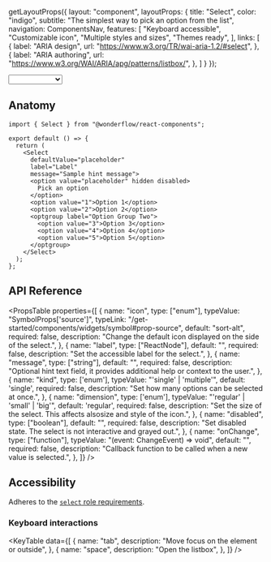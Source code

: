 
  getLayoutProps({
    layout: "component",
    layoutProps: {
      title: "Select",
      color: "indigo",
      subtitle: "The simplest way to pick an option from the list",
      navigation: ComponentsNav,
      features: [
        "Keyboard accessible",
        "Customizable icon",
        "Multiple styles and sizes",
        "Themes ready",
      ],
      links: [
        {
          label: "ARIA design",
          url: "https://www.w3.org/TR/wai-aria-1.2/#select",
        },
        {
          label: "ARIA authoring",
          url: "https://www.w3.org/WAI/ARIA/apg/patterns/listbox/",
        },
      ]
    }
  });

<LiveArea direction="row">
  <Select defaultValue="placeholder" label="Label" message="Sample hint message" style={{ maxInlineSize: "30ch" }}>
    <option value="placeholder" hidden disabled>Pick an option</option>

    <optgroup label="Option Group One">
      <option value="1">This is a very long option</option>
      <option value="2">Option 2</option>
    </optgroup>

    <optgroup label="Option Group Two">
      <option value="3">Option 3</option>
      <option value="4">Option 4</option>
      <option value="5">Option 5</option>
    </optgroup>
  </Select>
</LiveArea>


## Anatomy

```tsx lines="1,5-16"
import { Select } from "@wonderflow/react-components";

export default () => {
  return (
    <Select
      defaultValue="placeholder"
      label="Label"
      message="Sample hint message">
      <option value="placeholder" hidden disabled>
        Pick an option
      </option>
      <option value="1">Option 1</option>
      <option value="2">Option 2</option>
      <optgroup label="Option Group Two">
        <option value="3">Option 3</option>
        <option value="4">Option 4</option>
        <option value="5">Option 5</option>
      </optgroup>
    </Select>
  );
};
```

## API Reference

<PropsTable
  properties={[
    {
      name: "icon",
      type: ["enum"],
      typeValue: "SymbolProps['source']",
      typeLink: "/get-started/components/widgets/symbol#prop-source",
      default: "sort-alt",
      required: false,
      description: "Change the default icon displayed on the side of the select.",
    },
    {
      name: "label",
      type: ["ReactNode"],
      default: "",
      required: false,
      description: "Set the accessible label for the select.",
    },
    {
      name: "message",
      type: ["string"],
      default: "",
      required: false,
      description: "Optional hint text field, it provides additional help or context to the user.",
    },
    {
      name: "kind",
      type: ['enum'],
      typeValue: "'single' | 'multiple'",
      default: 'single',
      required: false,
      description: "Set how many options can be selected at once.",
    },
    {
      name: "dimension",
      type: ['enum'],
      typeValue: "'regular' | 'small' | 'big'",
      default: 'regular',
      required: false,
      description: "Set the size of the select. This affects alsosize and style of the icon.",
    },
    {
      name: "disabled",
      type: ["boolean"],
      default: "",
      required: false,
      description: "Set disabled state. The select is not interactive and grayed out.",
    },
    {
      name: "onChange",
      type: ["function"],
      typeValue: "(event: ChangeEvent<HTMLSelectElement>) => void",
      default: "",
      required: false,
      description: "Callback function to be called when a new value is selected.",
    },
  ]}
/>

## Accessibility

Adheres to the [`select` role requirements](https://www.w3.org/TR/wai-aria-1.2/#select).

### Keyboard interactions

<KeyTable
  data={[
    {
      name: "tab",
      description: "Move focus on the element or outside",
    },
    {
      name: "space",
      description: "Open the listbox",
    },
  ]}
/>
